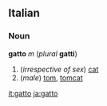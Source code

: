 ==Italian==
===Noun===
'''gatto''' ''m'' (''plural'' '''gatti''')

#(''irrespective of sex'') [[cat]]
#(''male'') [[tom]], [[tomcat]]
[[it:gatto]]
[[ja:gatto]]